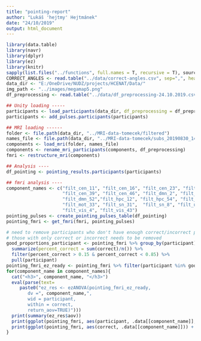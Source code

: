```yaml
---
title: "pointing-report"
author: "Lukáš 'hejtmy' Hejtmánek"
date: "24/10/2019"
output: html_document
---
```

```r
library(data.table)
library(navr)
library(dplyr)
library(ez)
library(knitr)
sapply(list.files("../functions", full.names = T, recursive = T), source)
CORRECT_ANGLES <- read.table("../data/correct-angles.csv", sep=",", header=TRUE)
data_dir <- "E:/OneDrive/NUDZ/projects/HCENAT/Data/"
img_path <- "../images/megamap5.png"
df_preprocessing <- read.table("../data/df_preprocessing-24.10.2019.csv", sep=";", header=TRUE, stringsAsFactors = FALSE)

## Unity loading -----
participants <- load_participants(data_dir, df_preprocessing = df_preprocessing, sessions = 1)
participants <- add_pulses.participants(participants)

## MRI loading ------
folder <- file.path(data_dir, "../MRI-data-tomecek/filtered")
names_file <- file.path(data_dir, "../MRI-data-tomecek/subs_20190830_1422.txt")
components <- load_mri(folder, names_file)
components <- rename_mri_participants(components, df_preprocessing)
fmri <- restructure_mri(components)
```


```r
## Analysis ----
df_pointing <- pointing_results.participants(participants)

## fmri analysis ----
component_names <- c("filt_cen_11", "filt_cen_16", "filt_cen_23", "filt_cen_37", 
                     "filt_cen_39", "filt_cen_46", "filt_dmn_2", "filt_dmn_51", 
                     "filt_dmn_52","filt_hpc_12", "filt_hpc_54", "filt_hpc_56", 
                     "filt_mot_33", "filt_sn_31",  "filt_sn_8", "filt_unk_10", 
                     "filt_vis_4", "filt_vis_43")
pointing_pulses <- create_pointing_pulses_table(df_pointing)
pointing_fmri <- get_fmri(fmri, pointing_pulses)
```


```r
# need to remove participants who don't have enough correct/incorrect poiontings.
# those with only correct or incorrect needs to be removed
good_proportions_participant <- pointing_fmri %>% group_by(participant) %>% 
  summarize(percent_correct = sum(correct)/n()) %>% 
  filter(percent_correct > 0.15 & percent_correct < 0.85) %>%
  pull(participant)
pointing_fmri_ez_ready <- pointing_fmri %>% filter(participant %in% good_proportions_participant)
for(component_name in component_names){
  cat("<h3>", component_name, "</h3>")
  eval(parse(text=
     paste0("ez_res <- ezANOVA(pointing_fmri_ez_ready,
        dv =", component_name,",
        wid = participant,
        within = correct,
        return_aov=TRUE)")))
  print(summary(ez_res$aov))
  print(ggplot(pointing_fmri, aes(participant, .data[[component_name]], fill=correct)) + geom_boxplot())
  print(ggplot(pointing_fmri, aes(correct, .data[[component_name]])) + geom_boxplot())
}
```